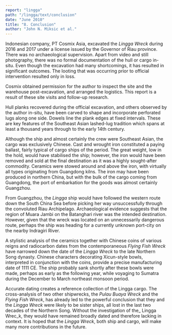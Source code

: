 ```yaml
---
report: "lingga"
path: "/lingga/text/conclusion"
date: "June 2010"
title: "8. Conclusion"
author: "John N. Miksic et al."
---
```

Indonesian company, PT Cosmix Asia, excavated the _Lingga Wreck_ during 2016 and 2017 under a license issued by the Governor of Riau province. There was no archaeological supervision. Apart from video and still photography, there was no formal documentation of the hull or cargo in-situ. Even though the excavation had many shortcomings, it has resulted in significant outcomes. The looting that was occurring prior to official intervention resulted only in loss.

Cosmix obtained permission for the author to inspect the site and the warehouse post-excavation, and arranged the logistics. This report is a result of these site visits and follow-up research.

Hull planks recovered during the official excavation, and others observed by the author in-situ, have been carved to shape and incorporate perforated lugs along one side. Dowels line the plank edges at fixed intervals. These are key features of the Southeast Asian lashed-lug tradition which spans at least a thousand years through to the early 14th century.

Although the ship and almost certainly the crew were Southeast Asian, the cargo was exclusively Chinese. Cast and wrought iron constituted a paying ballast, fairly typical of cargo ships of the period. The great weight, low in the hold, would have stabilised the ship; however, the iron would have been removed and sold at the final destination as it was a highly sought-after commodity. Ceramics were stowed around and above the iron, with virtually all types originating from Guangdong kilns. The iron may have been produced in northern China, but with the bulk of the cargo coming from Guangdong, the port of embarkation for the goods was almost certainly Guangzhou.

From Guangzhou, the _Lingga_ ship would have followed the western route down the South China Sea before picking her way unsuccessfully through the convoluted Riau Archipelago. Archaeological evidence suggests that the region of Muara Jambi on the Batanghari river was the intended destination. However, given that the wreck was located on an unnecessarily dangerous route, perhaps the ship was heading for a currently unknown port-city on the nearby Indragiri River.

A stylistic analysis of the ceramics together with Chinese coins of various reigns and radiocarbon dates from the contemporaneous _Flying Fish Wreck_ have narrowed down the date of the _Lingga Wreck_ to the late Northern Song dynasty. Chinese characters decorating Xicun-style bowls, interpreted in conjunction with the coins, provide a precise manufacturing date of 1111 CE. The ship probably sank shortly after these bowls were made, perhaps as early as the following year, while voyaging to Sumatra during the December to March northeast monsoon period.

Accurate dating creates a reference collection of the Lingga cargo. The cross-analysis of two other shipwrecks, the _Pulau Buaya Wreck_ and the _Flying Fish Wreck_, has already led to the powerful conclusion that they and the _Lingga Wreck_ were likely to be sister ships, all lost in the last two decades of the Northern Song. Without the investigation of the_ Lingga Wrec_k, they would have remained broadly dated and therefore lacking in context. It is hoped that the _Lingga Wreck_, both ship and cargo, will make many more contributions in the future.
